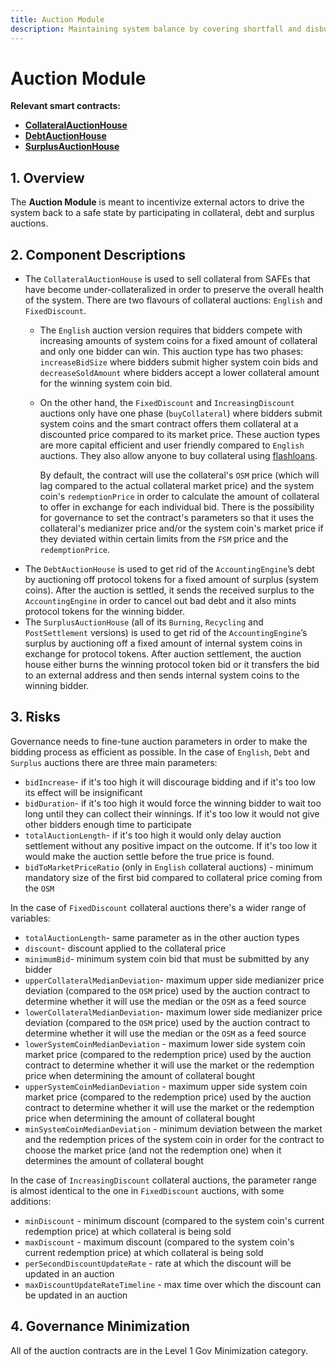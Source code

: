 ```yaml
---
title: Auction Module
description: Maintaining system balance by covering shortfall and disbursing surplus
---
```


# Auction Module

**Relevant smart contracts:**

* ****[**CollateralAuctionHouse**](https://github.com/reflexer-labs/geb/blob/master/src/single/CollateralAuctionHouse.sol)****
* ****[**DebtAuctionHouse**](https://github.com/reflexer-labs/geb/blob/master/src/single/DebtAuctionHouse.sol)****
* ****[**SurplusAuctionHouse**](https://github.com/reflexer-labs/geb/blob/master/src/single/SurplusAuctionHouse.sol)****

## 1. Overview

The **Auction Module** is meant to incentivize external actors to drive the system back to a safe state by participating in collateral, debt and surplus auctions.

## 2. Component Descriptions

* The `CollateralAuctionHouse` is used to sell collateral from SAFEs that have become under-collateralized in order to preserve the overall health of the system. There are two flavours of collateral auctions: `English` and `FixedDiscount`.&#x20;
  * The `English` auction version requires that bidders compete with increasing amounts of system coins for a fixed amount of collateral and only one bidder can win. This auction type has two phases: `increaseBidSize` where bidders submit higher system coin bids and `decreaseSoldAmount` where bidders accept a lower collateral amount for the winning system coin bid.
  *   On the other hand, the `FixedDiscount` and `IncreasingDiscount` auctions only have one phase (`buyCollateral`) where bidders submit system coins and the smart contract offers them collateral at a discounted price compared to its market price. These auction types are more capital efficient and user friendly compared to `English` auctions. They also allow anyone to buy collateral using [flashloans](https://blog.coincodecap.com/what-are-flash-loans-on-ethereum).

      By default, the contract will use the collateral's `OSM` price (which will lag compared to the actual collateral market price) and the system coin's `redemptionPrice` in order to calculate the amount of collateral to offer in exchange for each individual bid. There is the possibility for governance to set the contract's parameters so that it uses the collateral's medianizer price and/or the system coin's market price if they deviated within certain limits from the `FSM` price and the `redemptionPrice`.
* The `DebtAuctionHouse` is used to get rid of the `AccountingEngine`’s debt by auctioning off protocol tokens for a fixed amount of surplus (system coins). After the auction is settled, it sends the received surplus to the `AccountingEngine` in order to cancel out bad debt and it also mints protocol tokens for the winning bidder.
* The `SurplusAuctionHouse` (all of its `Burning`, `Recycling` and `PostSettlement` versions) is used to get rid of the `AccountingEngine`’s surplus by auctioning off a fixed amount of internal system coins in exchange for protocol tokens. After auction settlement, the auction house either burns the winning protocol token bid or it transfers the bid to an external address and then sends internal system coins to the winning bidder.

## 3. Risks

Governance needs to fine-tune auction parameters in order to make the bidding process as efficient as possible. In the case of `English`, `Debt` and `Surplus` auctions there are three main parameters:

* `bidIncrease`- if it's too high it will discourage bidding and if it's too low its effect will be insignificant
* `bidDuration`- if it's too high it would force the winning bidder to wait too long until they can collect their winnings. If it's too low it would not give other bidders enough time to participate
* `totalAuctionLength`- if it's too high it would only delay auction settlement without any positive impact on the outcome. If it's too low it would make the auction settle before the true price is found.
* `bidToMarketPriceRatio` (only in `English` collateral auctions) - minimum mandatory size of the first bid compared to collateral price coming from the `OSM`

In the case of `FixedDiscount` collateral auctions there's a wider range of variables:

* `totalAuctionLength`- same parameter as in the other auction types
* `discount`- discount applied to the collateral price
* `minimumBid`- minimum system coin bid that must be submitted by any bidder
* `upperCollateralMedianDeviation`- maximum upper side medianizer price deviation (compared to the `OSM` price) used by the auction contract to determine whether it will use the median or the `OSM` as a feed source
* `lowerCollateralMedianDeviation`- maximum lower side medianizer price deviation (compared to the `OSM` price) used by the auction contract to determine whether it will use the median or the `OSM` as a feed source
* `lowerSystemCoinMedianDeviation` - maximum lower side system coin market price (compared to the redemption price) used by the auction contract to determine whether it will use the market or the redemption price when determining the amount of collateral bought
* `upperSystemCoinMedianDeviation` - maximum upper side system coin market price (compared to the redemption price) used by the auction contract to determine whether it will use the market or the redemption price when determining the amount of collateral bought&#x20;
* `minSystemCoinMedianDeviation` - minimum deviation between the market and the redemption prices of the system coin in order for the contract to choose the market price (and not the redemption one) when it determines the amount of collateral bought

In the case of `IncreasingDiscount` collateral auctions, the parameter range is almost identical to the one in `FixedDiscount` auctions, with some additions:

* `minDiscount` - minimum discount (compared to the system coin's current redemption price) at which collateral is being sold
* `maxDiscount` - maximum discount (compared to the system coin's current redemption price) at which collateral is being sold
* `perSecondDiscountUpdateRate` - rate at which the discount will be updated in an auction
* `maxDiscountUpdateRateTimeline` - max time over which the discount can be updated in an auction

## 4. Governance Minimization

All of the auction contracts are in the Level 1 Gov Minimization category.
